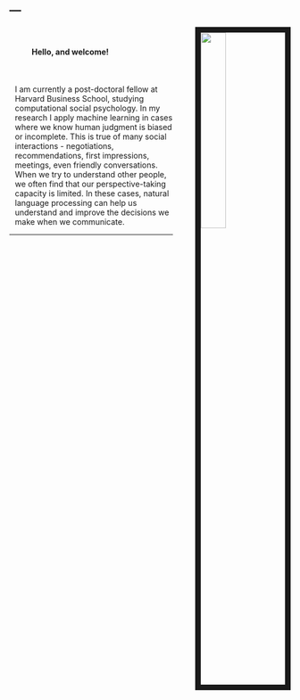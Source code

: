 ---
---

<link rel="stylesheet" href="styles.css" type="text/css">

<img src="images/mikeface.png" style="width:30%; border:10px solid; margin-right: 0px; margin-left: 40px" align="right">
<br/>
<h4 style="margin-left: 40px">Hello, and welcome!</h4>
<br/>
<div style="margin-left: 10px">
I am currently a post-doctoral fellow at Harvard Business School, studying computational social psychology. In my research I apply machine learning in cases where we know human judgment is biased or incomplete. This is true of many social interactions - negotiations, recommendations, first impressions, meetings, even friendly conversations. When we try to understand other people, we often find that our perspective-taking capacity is limited. In these cases, natural language processing can help us understand and improve the decisions we make when we communicate.
</div>
***
